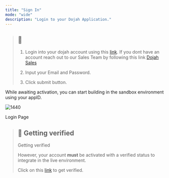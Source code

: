 ```yaml
---
title: "Sign In"
mode: "wide"
description: "Login to your Dojah Application."
---
```





> ## 📘
> 
> 1.  Login into your dojah account using this [link](https://app.dojah.io/auth). If you dont have an account reach out to our Sales Team by following this link [Dojah Sales](https://calendly.com/dojah/dojah-sales)
>     
> 2.  Input your Email and Password.
>     
> 3.  Click submit button.
>     

While awaiting activation, you can start building in the sandbox environment using your appID.

![1440](https://files.readme.io/44c18e0-Sign_in.jpg "Sign in.jpg")

Login Page

> ## 📘 Getting verified
> 
> Getting verified
> 
> However, your account **must** be activated with a verified status to integrate in the live environment.
> 
> Click on this [link](https://app.dojah.io/profile) to get verified.
